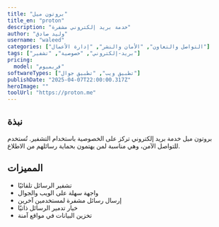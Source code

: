 ---
title: "بروتون ميل"
title_en: "proton"
description: "خدمة بريد إلكتروني مشفرة"
author: "وليد صادق"
username: "waleed"
categories: ["التواصل والتعاون", "الأمان والنشر", "إدارة الأعمال"]
tags: ["بريد-إلكتروني", "خصوصية", "تشفير"]
pricing:
  model: "فريميوم"
softwareTypes: ["تطبيق ويب", "تطبيق جوال"]
publishDate: "2025-04-07T22:00:00.317Z"
heroImage: ""
toolUrl: "https://proton.me"
---
## نبذة
بروتون ميل خدمة بريد إلكتروني تركز على الخصوصية باستخدام التشفير. تُستخدم للتواصل الآمن، وهي مناسبة لمن يهتمون بحماية رسائلهم من الاطلاع.

## المميزات
- تشفير الرسائل تلقائيًا
- واجهة سهلة على الويب والجوال
- إرسال رسائل مشفرة لمستخدمين آخرين
- خيار تدمير الرسائل ذاتيًا
- تخزين البيانات في مواقع آمنة